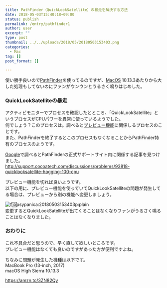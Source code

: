 ```yaml
---
title: PathFinder（QuickLookSatellite）の暴走を解決する方法
date: 2018-05-03T15:40:18+09:00
status: publish
permalink: /entry/pathfinder1
author: user
excerpt: ""
type: post
thumbnail: ../../uploads/2018/05/20180503153403.png
categories:
  - Mac
tag: []
post_format: []

---
```



使い勝手良いので[PathFinder](https://cocoatech.com/)を使ってるのですが、[MacOS](http://d.hatena.ne.jp/keyword/MacOS) 10.13.3あたりから大した処理もしてないのにファンがウンウンとうるさく鳴りはじめした。

### QuickLookSatelliteの暴走

アクティビモニターでプロセスを確認したとところ、「QuickLookSatellite」というプロセスがCPUパワーを異常に使っているようでした。  
何でしょう？このプロセスは。調べると[プレビュー機能](http://d.hatena.ne.jp/keyword/%A5%D7%A5%EC%A5%D3%A5%E5%A1%BC%B5%A1%C7%BD)に関係しるプロセスのことです。  
また、PathFinderを終了するとこのプロセスもなくなることからPathFinder特有のプロセスのようです。

[Google](http://d.hatena.ne.jp/keyword/Google)で調べるとPathFinderの正式サポートサイト内に関係する記事を見つけました。  
http://support.cocoatech.com/discussions/problems/93818-quicklooksatellite-hogging-100-cpu

プレビュー機能を切れば良いようです。  
以下の用に、プレビュー機能を使っていてQuickLookSatelliteの問題が発生してる場合は、プレビューから別の機能へ変更しましょう。

![f:id:psypanica:20180503153403p:plain](https://cdn-ak.f.st-hatena.com/images/fotolife/p/psypanica/20180503/20180503153403.png "f:id:psypanica:20180503153403p:plain")  
変更するとQuickLookSatelliteが出てくることはなくなりファンがうるさく鳴ることはなくなりました。

### おわりに

これ不具合だと思うので、早く直して欲しいところです。  
プレビュー機能はなくても良いのですがあった方が便利ですよね。

ちなみに問題が発生した機種は以下です。  
MacBook Pro (13-inch, 2017)  
macOS High Sierra 10.13.3


<AdUnit />

https://amzn.to/3ZN82Qy







